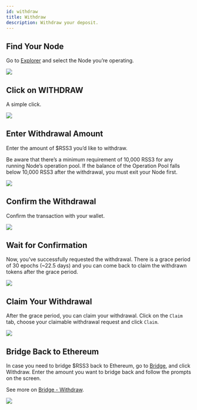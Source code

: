 ```yaml
---
id: withdraw
title: Withdraw
description: Withdraw your deposit.
---
```


## Find Your Node

Go to [Explorer](https://explorer.rss3.io) and select the Node you’re operating.

![](./assets/withdraw-1.png)

## Click on WITHDRAW

A simple click.

![](./assets/withdraw-2.png)

## Enter Withdrawal Amount

Enter the amount of $RSS3 you’d like to withdraw.

Be aware that there’s a minimum requirement of 10,000 RSS3 for any running Node’s operation pool. If the balance of the Operation Pool falls below 10,000 RSS3 after the withdrawal, you must exit your Node first.

![](./assets/withdraw-3.png)

## Confirm the Withdrawal

Confirm the transaction with your wallet.

![](./assets/withdraw-4.png)

## Wait for Confirmation

Now, you’ve successfully requested the withdrawal. There is a grace period of 30 epochs (~22.5 days) and you can come back to claim the withdrawn tokens after the grace period.

![](./assets/withdraw-5.png)

## Claim Your Withdrawal

After the grace period, you can claim your withdrawal. Click on the `Claim` tab, choose your claimable withdrawal request and click `Claim`.

![](./assets/withdraw-6.png)

## Bridge Back to Ethereum

In case you need to bridge $RSS3 back to Ethereum, go to [Bridge](https://explorer.rss3.io/bridge), and click Withdraw. Enter the amount you want to bridge back and follow the prompts on the screen.

See more on [Bridge - Withdraw](/guide/vsl/bridge/withdraw).

![](./assets/withdraw-7.png)
